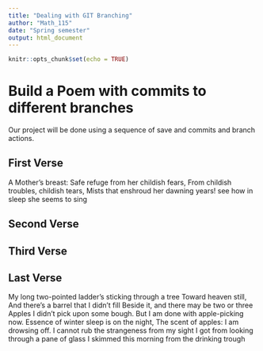 ```yaml
---
title: "Dealing with GIT Branching"
author: "Math_115"
date: "Spring semester"
output: html_document
---
```


```r
knitr::opts_chunk$set(echo = TRUE)
```
# Build a Poem with commits to different branches
Our project will be done using a sequence of save and commits and branch actions.
<!-- Do not modify or change any text in "!--" bracketed areas such as this --- these are instructions to
you, if you change any of this the git program will notice it and compromise your git merging strategy !-->

## First Verse 
<!--Put the first five lines of a poem by Lewis Carrol in this section!-->
A Mother’s breast: Safe refuge from her childish fears, 
From childish troubles,
childish tears, 
Mists that enshroud her dawning years! 
see how in sleep she seems to sing

## Second Verse
<!--Put the first five lines of a poem by Robert Frost here!-->

## Third Verse
<!--Put the first two verses of The Walrus and the Carpenter here!-->

## Last Verse
<!--Put a short poem of your choice 8-20 lines,here!-->
My long two-pointed ladder’s sticking through a tree Toward heaven still, And there’s a barrel that I didn’t fill Beside it, and there may be two or three Apples I didn’t pick upon some bough. But I am done with apple-picking now. Essence of winter sleep is on the night, The scent of apples: I am drowsing off. I cannot rub the strangeness from my sight I got from looking through a pane of glass I skimmed this morning from the drinking trough
